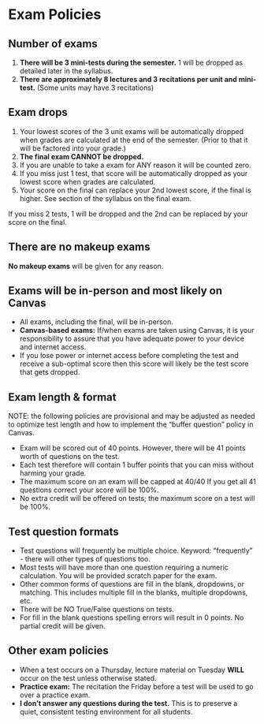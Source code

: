 # Exam  Policies

## Number of exams 

1. **There will be 3 mini-tests during the semester.**  1 will be dropped as detailed later in the syllabus.
1. **There are approximately 8 lectures and 3 recitations per unit and mini-test.** (Some units may have 3 recitations)


## Exam drops

1. Your lowest scores of the 3 unit exams will be automatically dropped when grades are calculated at the end of the semester.  (Prior to that it will be factored into your grade.)
1. **The final exam CANNOT be dropped.**
1. If you are unable to take a exam for ANY reason it will be counted zero.
1. If you miss just 1 test, that score will be automatically dropped as your lowest score when grades are calculated.
1. Your score on the final can replace your 2nd lowest score, if the final is higher.  See section of the syllabus on the final exam.


If you miss 2 tests, 1 will be dropped and the 2nd can be replaced by your score on the final.

## There are no makeup exams

**No makeup exams** will be given for any reason.


## Exams will be in-person and most likely on Canvas


* All exams, including the final, will be in-person.  
* **Canvas-based exams:** If/when exams are taken using Canvas, it is your responsibility to assure that you have adequate power to your device and internet access.
* If you lose power or internet access before completing the test and receive a sub-optimal score then this score will likely be the test score that gets dropped.

## Exam length & format

NOTE: the following policies are provisional and may be adjusted as needed to optimize test length and how to implement the "buffer question" policy in Canvas.

* Exam will be scored out of 40 points.   However, there will be 41 points worth of questions on the test.
* Each test therefore will contain 1 buffer points that you can miss without harming your grade. 
* The maximum score on an exam will be capped at 40/40 If you get all 41 questions correct your score will be 100%. 
* No extra credit will be offered on tests; the maximum score on a test will be 100%.
 

## Test question formats

* Test questions will frequently be multiple choice.  Keyword: "frequently" - there will other types of questions too.
* Most tests will have more than one question requiring a numeric calculation.  You will be provided scratch paper for the exam.
* Other common forms of questions are fill in the blank, dropdowns, or matching.  This includes multiple fill in the blanks, multiple dropdowns, etc.  
* There will be NO True/False questions on tests.
* For fill in the blank questions spelling errors will result in 0 points.  No partial credit will be given.

## Other exam policies

* When a test occurs on a Thursday, lecture material on Tuesday **WILL** occur on the test unless otherwise stated.
* **Practice exam:** The recitation the Friday before a test will be used to go over a practice exam.
* **I don't answer  any questions during the test.**  This is to preserve a quiet, consistent testing environment for all students.


<!-- * Some multiple-choice questions will likely be "select all correct answers."  For these questions, credit will only be given if you select ALL of the correct answers.  If you select an incorrect answer you will receive 0 points. -->

<!-- calculators -->


